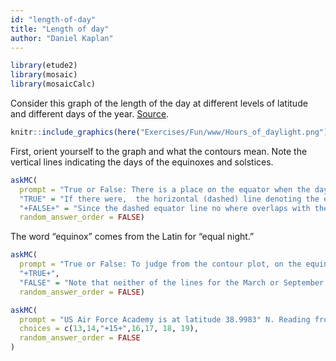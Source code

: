 ```yaml
---
id: "length-of-day"
title: "Length of day"
author: "Daniel Kaplan"
---
```


```r
library(etude2)
library(mosaic)
library(mosaicCalc)
```

Consider this graph of the length of the day at different levels of latitude and different days of the year. [Source](File:Hours_of_daylight_vs_latitude_vs_day_of_year_with_tropical_and_polar_circles).

```r
knitr::include_graphics(here("Exercises/Fun/www/Hours_of_daylight.png"))
```

First, orient yourself to the graph  and what the contours mean. Note the vertical lines indicating the days of the equinoxes and solstices.

```r
askMC(
  prompt = "True or False: There is a place on the equator when the day length is *exactly* 12 hours at some time of year.",
  "TRUE" = "If there were,  the horizontal (dashed) line denoting the equator would cross the 12-hour contour. It doesn't.",
  "+FALSE+" = "Since the dashed equator line no where overlaps with the 12-hour contour line, there is no time of year when the length  of  day on  the equator is exactly 12 hours. Presumably this is because daylight starts somewhat before the sun rises above the horizon and ends somewhat after the sun goes below the horizon.",
  random_answer_order = FALSE)
```

The word "equinox" comes from the Latin for "equal night."

```r
askMC(
  prompt = "True or False: To judge from the contour plot, on the equinox every latitude has a length of day somewhat longer than the length of night.",
  "+TRUE+",
  "FALSE" = "Note that neither of the lines for the March or September equinoxes cross the 12-hour length-of-day contour.",
  random_answer_order = FALSE)
```

```r

askMC(
  prompt = "US Air Force Academy is at latitude 38.9983° N. Reading from the contour plot, roughly what is the length (in hours) of the *longest* day of the year?",
  choices = c(13,14,"+15+",16,17, 18, 19),
  random_answer_order = FALSE
)
```
